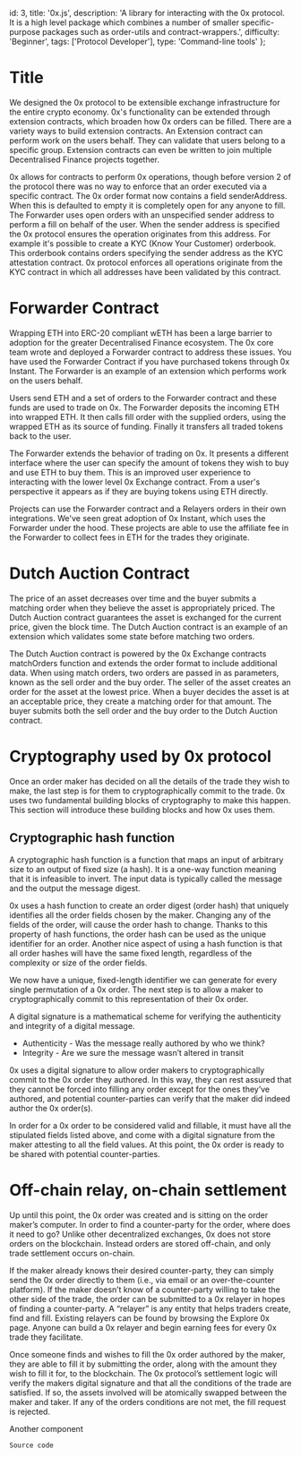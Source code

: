   id: 3,
  title: '0x.js',
  description:
    'A library for interacting with the 0x protocol. It is a high level package which combines a number of smaller specific-purpose packages such as order-utils and contract-wrappers.',
  difficulty: 'Beginner',
  tags: ['Protocol Developer'],
  type: 'Command-line tools'
};

# Title

We designed the 0x protocol to be extensible exchange infrastructure for the entire crypto economy. 0x's functionality can be extended through extension contracts, which broaden how 0x orders can be filled. There are a variety ways to build extension contracts. An Extension contract can perform work on the users behalf. They can validate that users belong to a specific group. Extension contracts can even be written to join multiple Decentralised Finance projects together.

0x allows for contracts to perform 0x operations, though before version 2 of the protocol there was no way to enforce that an order executed via a specific contract. The 0x order format now contains a field senderAddress. When this is defaulted to empty it is completely open for any anyone to fill. The Forwarder uses open orders with an unspecified sender address to perform a fill on behalf of the user. When the sender address is specified the 0x protocol ensures the operation originates from this address. For example it's possible to create a KYC (Know Your Customer) orderbook. This orderbook contains orders specifying the sender address as the KYC attestation contract. 0x protocol enforces all operations originate from the KYC contract in which all addresses have been validated by this contract.

# Forwarder Contract

Wrapping ETH into ERC-20 compliant wETH has been a large barrier to adoption for the greater Decentralised Finance ecosystem. The 0x core team wrote and deployed a Forwarder contract to address these issues. You have used the Forwarder Contract if you have purchased tokens through 0x Instant. The Forwarder is an example of an extension which performs work on the users behalf.

Users send ETH and a set of orders to the Forwarder contract and these funds are used to trade on 0x. The Forwarder deposits the incoming ETH into wrapped ETH. It then calls fill order with the supplied orders, using the wrapped ETH as its source of funding. Finally it transfers all traded tokens back to the user.

The Forwarder extends the behavior of trading on 0x. It presents a different interface where the user can specify the amount of tokens they wish to buy and use ETH to buy them. This is an improved user experience to interacting with the lower level 0x Exchange contract. From a user's perspective it appears as if they are buying tokens using ETH directly.

Projects can use the Forwarder contract and a Relayers orders in their own integrations. We've seen great adoption of 0x Instant, which uses the Forwarder under the hood. These projects are able to use the affiliate fee in the Forwarder to collect fees in ETH for the trades they originate.

# Dutch Auction Contract

The price of an asset decreases over time and the buyer submits a matching order when they believe the asset is appropriately priced. The Dutch Auction contract guarantees the asset is exchanged for the current price, given the block time. The Dutch Auction contract is an example of an extension which validates some state before matching two orders.

The Dutch Auction contract is powered by the 0x Exchange contracts matchOrders function and extends the order format to include additional data. When using match orders, two orders are passed in as parameters, known as the sell order and the buy order. The seller of the asset creates an order for the asset at the lowest price. When a buyer decides the asset is at an acceptable price, they create a matching order for that amount. The buyer submits both the sell order and the buy order to the Dutch Auction contract.

# Cryptography used by 0x protocol

Once an order maker has decided on all the details of the trade they wish to make, the last step is for them to cryptographically commit to the trade. 0x uses two fundamental building blocks of cryptography to make this happen. This section will introduce these building blocks and how 0x uses them.

## Cryptographic hash function

A cryptographic hash function is a function that maps an input of arbitrary size to an output of fixed size (a hash). It is a one-way function meaning that it is infeasible to invert. The input data is typically called the message and the output the message digest.

0x uses a hash function to create an order digest (order hash) that uniquely identifies all the order fields chosen by the maker. Changing any of the fields of the order, will cause the order hash to change. Thanks to this property of hash functions, the order hash can be used as the unique identifier for an order. Another nice aspect of using a hash function is that all order hashes will have the same fixed length, regardless of the complexity or size of the order fields.

We now have a unique, fixed-length identifier we can generate for every single permutation of a 0x order. The next step is to allow a maker to cryptographically commit to this representation of their 0x order.

A digital signature is a mathematical scheme for verifying the authenticity and integrity of a digital message.

- Authenticity - Was the message really authored by who we think?
- Integrity - Are we sure the message wasn’t altered in transit

0x uses a digital signature to allow order makers to cryptographically commit to the 0x order they authored. In this way, they can rest assured that they cannot be forced into filling any order except for the ones they’ve authored, and potential counter-parties can verify that the maker did indeed author the 0x order(s).

In order for a 0x order to be considered valid and fillable, it must have all the stipulated fields listed above, and come with a digital signature from the maker attesting to all the field values. At this point, the 0x order is ready to be shared with potential counter-parties.

# Off-chain relay, on-chain settlement

Up until this point, the 0x order was created and is sitting on the order maker’s computer. In order to find a counter-party for the order, where does it need to go? Unlike other decentralized exchanges, 0x does not store orders on the blockchain. Instead orders are stored off-chain, and only trade settlement occurs on-chain.

If the maker already knows their desired counter-party, they can simply send the 0x order directly to them (i.e., via email or an over-the-counter platform). If the maker doesn’t know of a counter-party willing to take the other side of the trade, the order can be submitted to a 0x relayer in hopes of finding a counter-party. A “relayer” is any entity that helps traders create, find and fill. Existing relayers can be found by browsing the Explore 0x page. Anyone can build a 0x relayer and begin earning fees for every 0x trade they facilitate.

Once someone finds and wishes to fill the 0x order authored by the maker, they are able to fill it by submitting the order, along with the amount they wish to fill it for, to the blockchain. The 0x protocol’s settlement logic will verify the makers digital signature and that all the conditions of the trade are satisfied. If so, the assets involved will be atomically swapped between the maker and taker. If any of the orders conditions are not met, the fill request is rejected.

<Component>Another component</Component>

```solidity
Source code
```
